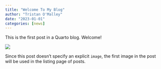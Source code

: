 ```yaml
---
title: "Welcome To My Blog"
author: "Tristan O'Malley"
date: "2023-01-01"
categories: [news]
---
```


This is the first post in a Quarto blog. Welcome!

![](thumbnail.jpg)

Since this post doesn't specify an explicit `image`, the first image in the post will be used in the listing page of posts.
